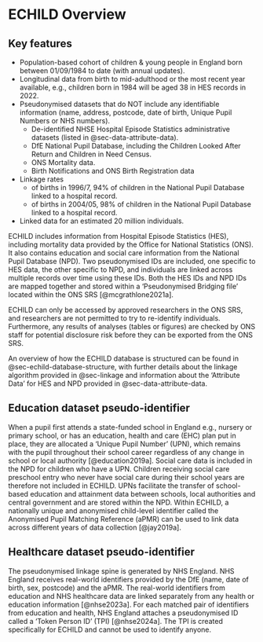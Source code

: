# ECHILD Overview {#sec-echild-overview}

## Key features

* Population-based cohort of children & young people in England born between 01/09/1984 
  to date (with annual updates).
* Longitudinal data from birth to mid-adulthood or the most recent year available, 
  e.g., children born in 1984 will be aged 38 in HES records in 2022.
* Pseudonymised datasets that do NOT include any identifiable information (name, 
  address, postcode, date of birth, Unique Pupil Numbers or NHS numbers).
  + De-identified NHSE Hospital Episode Statistics administrative datasets 
    (listed in @sec-data-attribute-data).
  + DfE National Pupil Database, including the Children Looked After Return and 
    Children in Need Census.
  + ONS Mortality data.
  + Birth Notifications and ONS Birth Registration data
* Linkage rates
  + of births in 1996/7, 94% of children in the National Pupil Database linked to a 
    hospital record.
  + of births in 2004/05, 98% of children in the National Pupil Database linked to a 
    hospital record.
* Linked data for an estimated 20 million individuals.

ECHILD includes information from Hospital Episode Statistics (HES), including mortality 
data provided by the Office for National Statistics (ONS). It also contains education 
and social care information from the National Pupil Database (NPD). Two pseudonymised 
IDs are included, one specific to HES data, the other specific to NPD, and individuals 
are linked across multiple records over time using these IDs. Both the HES IDs and NPD 
IDs are mapped together and stored within a 'Pseudonymised Bridging file' located 
within the ONS SRS [@mcgrathlone2021a].

ECHILD can only be accessed by approved researchers in the ONS SRS, and researchers are 
not permitted to try to re-identify individuals. Furthermore, any results of analyses 
(tables or figures) are checked by ONS staff for potential disclosure risk before they 
can be exported from the ONS SRS.

An overview of how the ECHILD database is structured can be found in 
@sec-echild-database-structure, with further details about the linkage algorithm 
provided in @sec-linkage and information about the 'Attribute Data' for HES and NPD 
provided in @sec-data-attribute-data.

## Education dataset pseudo-identifier

When a pupil first attends a state-funded school in England e.g., nursery or primary 
school, or has an education, health and care (EHC) plan put in place, they are allocated 
a 'Unique Pupil Number' (UPN), which remains with the pupil throughout their school 
career regardless of any change in school or local authority [@education2019a]. Social 
care data is included in the NPD for children who have a UPN. Children receiving social 
care preschool entry who never have social care during their school years are therefore 
not included in ECHILD. UPNs facilitate the transfer of school-based education and 
attainment data between schools, local authorities and central government and are 
stored within the NPD. Within ECHILD, a nationally unique and anonymised child-level 
identifier called the Anonymised Pupil Matching Reference (aPMR) can be used to link 
data across different years of data collection [@jay2019a].

## Healthcare dataset pseudo-identifier

The pseudonymised linkage spine is generated by NHS England. NHS England receives 
real-world identifiers provided by the DfE (name, date of birth, sex, postcode) and 
the aPMR. The real-world identifiers from education and NHS healthcare data are linked 
separately from any health or education information [@nhse2023a]. For each matched pair 
of identifiers from education and health, NHS England attaches a pseudonymised ID called 
a 'Token Person ID' (TPI) [@nhse2024a]. The TPI is created specifically for ECHILD and 
cannot be used to identify anyone.
